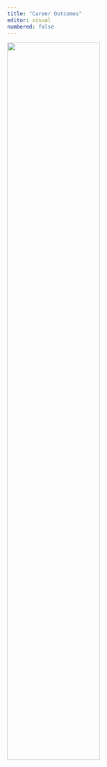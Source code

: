 ```yaml
---
title: "Career Outcomes"
editor: visual
numbered: false
---
```

![](images/Strategy_Centered_blue_grey.png){fig-align="center" width="65%"}